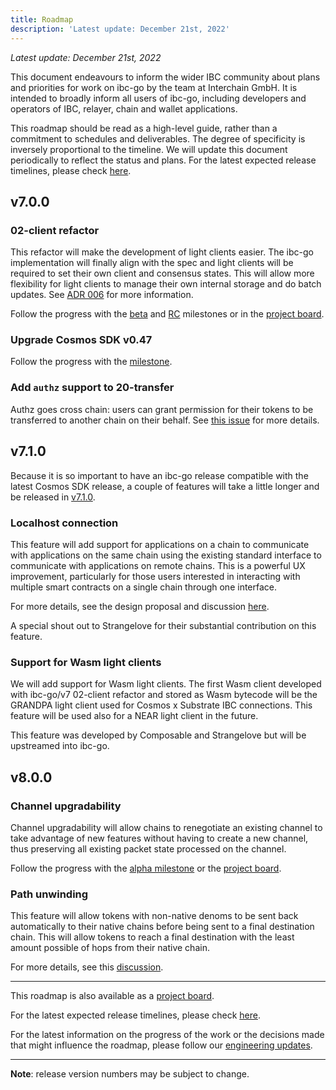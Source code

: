```yaml
---
title: Roadmap
description: 'Latest update: December 21st, 2022'
---
```

*Latest update: December 21st, 2022*

This document endeavours to inform the wider IBC community about plans and priorities for work on ibc-go by the team at Interchain GmbH. It is intended to broadly inform all users of ibc-go, including developers and operators of IBC, relayer, chain and wallet applications.

This roadmap should be read as a high-level guide, rather than a commitment to schedules and deliverables. The degree of specificity is inversely proportional to the timeline. We will update this document periodically to reflect the status and plans. For the latest expected release timelines, please check [here](https://github.com/cosmos/ibc-go/wiki/Release-timeline).

## v7.0.0

### 02-client refactor

This refactor will make the development of light clients easier. The ibc-go implementation will finally align with the spec and light clients will be required to set their own client and consensus states. This will allow more flexibility for light clients to manage their own internal storage and do batch updates. See [ADR 006](/docs/ibc/v7.8.x/architecture/adr-006-02-client-refactor) for more information.

Follow the progress with the [beta](https://github.com/cosmos/ibc-go/milestone/25) and [RC](https://github.com/cosmos/ibc-go/milestone/27) milestones or in the [project board](https://github.com/orgs/cosmos/projects/7/views/14).

### Upgrade Cosmos SDK v0.47

Follow the progress with the [milestone](https://github.com/cosmos/ibc-go/milestone/36).

### Add `authz` support to 20-transfer

Authz goes cross chain: users can grant permission for their tokens to be transferred to another chain on their behalf. See [this issue](https://github.com/cosmos/ibc-go/issues/2431) for more details.

## v7.1.0

Because it is so important to have an ibc-go release compatible with the latest Cosmos SDK release, a couple of features will take a little longer and be released in [v7.1.0](https://github.com/cosmos/ibc-go/milestone/37).

### Localhost connection

This feature will add support for applications on a chain to communicate with applications on the same chain using the existing standard interface to communicate with applications on remote chains. This is a powerful UX improvement, particularly for those users interested in interacting with multiple smart contracts on a single chain through one interface.

For more details, see the design proposal and discussion [here](https://github.com/cosmos/ibc-go/discussions/2191).

A special shout out to Strangelove for their substantial contribution on this feature.

### Support for Wasm light clients

We will add support for Wasm light clients. The first Wasm client developed with ibc-go/v7 02-client refactor and stored as Wasm bytecode will be the GRANDPA light client used for Cosmos x Substrate IBC connections. This feature will be used also for a NEAR light client in the future.

This feature was developed by Composable and Strangelove but will be upstreamed into ibc-go.

## v8.0.0

### Channel upgradability

Channel upgradability will allow chains to renegotiate an existing channel to take advantage of new features without having to create a new channel, thus preserving all existing packet state processed on the channel.

Follow the progress with the [alpha milestone](https://github.com/cosmos/ibc-go/milestone/29) or the [project board](https://github.com/orgs/cosmos/projects/7/views/17).

### Path unwinding

This feature will allow tokens with non-native denoms to be sent back automatically to their native chains before being sent to a final destination chain. This will allow tokens to reach a final destination with the least amount possible of hops from their native chain.

For more details, see this [discussion](https://github.com/cosmos/ibc/discussions/824).

***

This roadmap is also available as a [project board](https://github.com/orgs/cosmos/projects/7/views/25).

For the latest expected release timelines, please check [here](https://github.com/cosmos/ibc-go/wiki/Release-timeline).

For the latest information on the progress of the work or the decisions made that might influence the roadmap, please follow our [engineering updates](https://github.com/cosmos/ibc-go/wiki/Engineering-updates).

***

**Note**: release version numbers may be subject to change.
